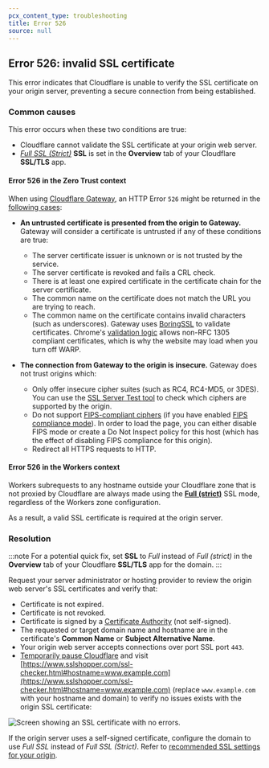 ```yaml
---
pcx_content_type: troubleshooting
title: Error 526
source: null
---
```


## Error 526: invalid SSL certificate

This error indicates that Cloudflare is unable to verify the SSL certificate on your origin server, preventing a secure connection from being established.

### Common causes

This error occurs when these two conditions are true:

- Cloudflare cannot validate the SSL certificate at your origin web server.
- [_Full SSL (Strict)_](/ssl/origin-configuration/ssl-modes/full-strict/) **SSL** is set in the **Overview** tab of your Cloudflare **SSL/TLS** app.

#### Error 526 in the Zero Trust context

When using [Cloudflare Gateway](/cloudflare-one/policies/gateway/), an HTTP Error `526` might be returned in the [following cases](/cloudflare-one/faq/troubleshooting/#i-see-error-526-when-browsing-to-a-website):

- **An untrusted certificate is presented from the origin to Gateway.** Gateway will consider a certificate is untrusted if any of these conditions are true:

  - The server certificate issuer is unknown or is not trusted by the service.
  - The server certificate is revoked and fails a CRL check.
  - There is at least one expired certificate in the certificate chain for the server certificate.
  - The common name on the certificate does not match the URL you are trying to reach.
  - The common name on the certificate contains invalid characters (such as underscores). Gateway uses [BoringSSL](https://csrc.nist.gov/projects/cryptographic-module-validation-program/validated-modules/search?SearchMode=Basic&Vendor=Google&CertificateStatus=Active&ValidationYear=0) to validate certificates. Chrome's [validation logic](https://chromium.googlesource.com/chromium/src/+/refs/heads/main/net/cert/x509_certificate.cc#429) allows non-RFC 1305 compliant certificates, which is why the website may load when you turn off WARP.

- **The connection from Gateway to the origin is insecure.** Gateway does not trust origins which:

  - Only offer insecure cipher suites (such as RC4, RC4-MD5, or 3DES). You can use the [SSL Server Test tool](https://www.ssllabs.com/ssltest/index.html) to check which ciphers are supported by the origin.
  - Do not support [FIPS-compliant ciphers](/cloudflare-one/policies/gateway/http-policies/tls-decryption/#cipher-suites) (if you have enabled [FIPS compliance mode](/cloudflare-one/policies/gateway/http-policies/tls-decryption/#fips-compliance)). In order to load the page, you can either disable FIPS mode or create a Do Not Inspect policy for this host (which has the effect of disabling FIPS compliance for this origin).
  - Redirect all HTTPS requests to HTTP.

#### Error 526 in the Workers context

Workers subrequests to any hostname outside your Cloudflare zone that is not proxied by Cloudflare are always made using the **[Full (strict)](/ssl/origin-configuration/ssl-modes/full-strict/)** SSL mode, regardless of the Workers zone configuration.

As a result, a valid SSL certificate is required at the origin server.

### Resolution

:::note
For a potential quick fix, set **SSL** to _Full_ instead of _Full (strict)_ in the **Overview** tab of your Cloudflare **SSL/TLS** app for the domain.
:::

Request your server administrator or hosting provider to review the origin web server's SSL certificates and verify that:

- Certificate is not expired.
- Certificate is not revoked.
- Certificate is signed by a [Certificate Authority](https://en.wikipedia.org/wiki/Certificate_authority) (not self-signed).
- The requested or target domain name and hostname are in the certificate's **Common Name** or **Subject Alternative Name**.
- Your origin web server accepts connections over port SSL port `443`.
- [Temporarily pause Cloudflare](/fundamentals/manage-domains/pause-cloudflare/) and visit [https://www.sslshopper.com/ssl-checker.html#hostname=www.example.com](https://www.sslshopper.com/ssl-checker.html#hostname=www.example.com) (replace `www.example.com` with your hostname and domain) to verify no issues exists with the origin SSL certificate:

![Screen showing an SSL certificate with no errors.](~/assets/images/support/hc-import-troubleshooting_5xx_errors_sslshopper_output.png)

If the origin server uses a self-signed certificate, configure the domain to use _Full_ _SSL_ instead of _Full SSL (Strict)_. Refer to [recommended SSL settings for your origin](/ssl/origin-configuration/ssl-modes).